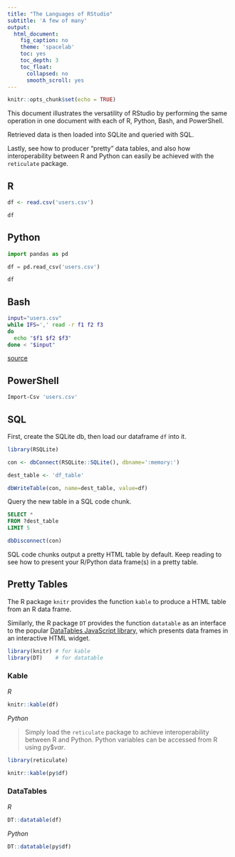 ```yaml
---
title: "The Languages of RStudio"
subtitle: 'A few of many'
output:
  html_document:
    fig_caption: no
    theme: 'spacelab'
    toc: yes
    toc_depth: 3
    toc_float:
      collapsed: no
      smooth_scroll: yes
---
```


```r
knitr::opts_chunk$set(echo = TRUE)
```

This document illustrates the versatility of RStudio by performing the same operation in one document with each of R, Python, Bash, and PowerShell.

Retrieved data is then loaded into SQLite and queried with SQL.

Lastly, see how to producer "pretty" data tables, and also how interoperability between R and Python can easily be achieved with the `reticulate` package.

## R

```r
df <- read.csv('users.csv')

df
```

## Python

```python
import pandas as pd

df = pd.read_csv('users.csv')

df
```

## Bash

```bash
input="users.csv"
while IFS=',' read -r f1 f2 f3
do 
  echo "$f1 $f2 $f3"
done < "$input"
```

[source](https://www.cyberciti.biz/faq/linux-unix-appleosx-bsd-shell-parse-text-file/)

## PowerShell

```bash
Import-Csv 'users.csv'
```

## SQL

First, create the SQLite db, then load our dataframe `df` into it.

```r
library(RSQLite)

con <- dbConnect(RSQLite::SQLite(), dbname=':memory:')

dest_table <- 'df_table'

dbWriteTable(con, name=dest_table, value=df)
```

Query the new table in a SQL code chunk.

```sql
SELECT *
FROM ?dest_table
LIMIT 5
```

```r
dbDisconnect(con)
```

SQL code chunks output a pretty HTML table by default. Keep reading to see how to present your R/Python data frame(s) in a pretty table.

## Pretty Tables

The R package `knitr` provides the function `kable` to produce a HTML table from an R data frame.

Similarly, the R package `DT` provides the function `datatable` as an interface to the popular [DataTables JavaScript library](https://datatables.net/), which presents data frames in an interactive HTML widget.

```r
library(knitr) # for kable
library(DT)    # for datatable
```

### Kable

*R*

```r
knitr::kable(df)
```

*Python*

> Simply load the `reticulate` package to achieve interoperability between R and Python. Python variables can be accessed from R using py$_var_.

```r
library(reticulate)

knitr::kable(py$df)
```

### DataTables

*R*

```r
DT::datatable(df)
```

*Python*

```r
DT::datatable(py$df)
```
